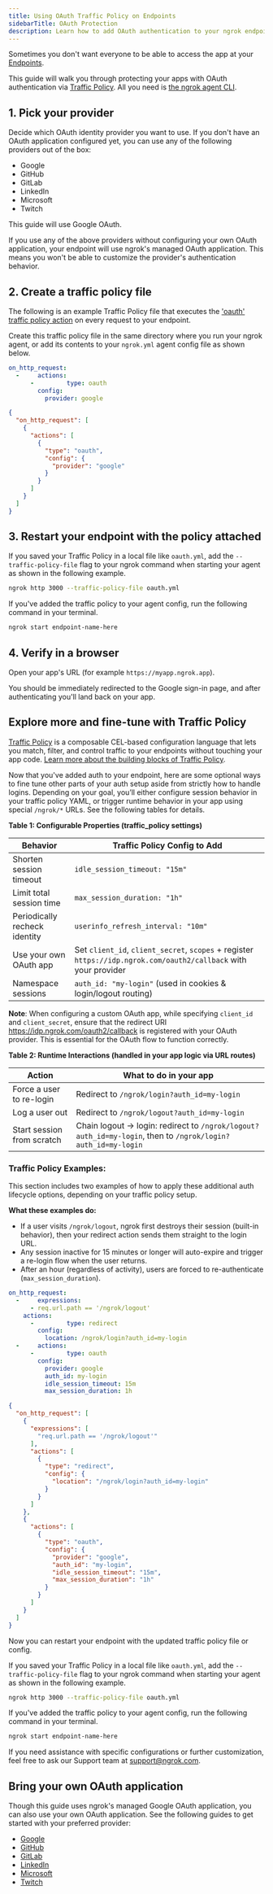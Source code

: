 ```yaml
---
title: Using OAuth Traffic Policy on Endpoints
sidebarTitle: OAuth Protection
description: Learn how to add OAuth authentication to your ngrok endpoints using Traffic Policy.
---
```




Sometimes you don't want everyone to be able to access the app at your [Endpoints](/universal-gateway/endpoints).

This guide will walk you through protecting your apps with OAuth authentication via [Traffic Policy](/traffic-policy). All you need is [the ngrok agent CLI](/agent/cli).

## 1. Pick your provider

Decide which OAuth identity provider you want to use. If you don't have an OAuth application configured yet, you can use any of the following providers out of the box:

- Google
- GitHub
- GitLab
- LinkedIn
- Microsoft
- Twitch

This guide will use Google OAuth.

<Note>
If you use any of the above providers without configuring your own OAuth application, your endpoint will use ngrok's managed OAuth application. This means you won't be able to customize the provider's authentication behavior.
</Note>

## 2. Create a traffic policy file

The following is an example Traffic Policy file that executes the ['oauth' traffic policy action](/traffic-policy/actions/oauth/) on every request to your endpoint.

Create this traffic policy file in the same directory where you run your ngrok agent, or add its contents to your `ngrok.yml` agent config file as shown below.

<CodeGroup>

```yaml policy.yml
on_http_request:
  -     actions:
      -         type: oauth
        config:
          provider: google
```

```json policy.json
{
  "on_http_request": [
    {
      "actions": [
        {
          "type": "oauth",
          "config": {
            "provider": "google"
          }
        }
      ]
    }
  ]
}
```

</CodeGroup>

## 3. Restart your endpoint with the policy attached

<Tabs>
<Tab title="Using a local file">

If you saved your Traffic Policy in a local file like `oauth.yml`, add the `--traffic-policy-file` flag to your ngrok command when starting your agent as shown in the following example.

```bash
ngrok http 3000 --traffic-policy-file oauth.yml
```

</Tab>
<Tab title="Using an Agent Config file">

If you've added the traffic policy to your agent config, run the following command in your terminal.

```bash
ngrok start endpoint-name-here
```

</Tab>
</Tabs>

## 4. Verify in a browser

Open your app's URL (for example `https://myapp.ngrok.app`).

You should be immediately redirected to the Google sign-in page, and after authenticating you'll land back on your app.

## Explore more and fine-tune with Traffic Policy

[Traffic Policy](/traffic-policy/) is a composable CEL-based configuration language that lets you match, filter, and control traffic to your endpoints without touching your app code. [Learn more about the building blocks of Traffic Policy](/traffic-policy/#traffic-policy-building-blocks).

Now that you've added auth to your endpoint, here are some optional ways to fine tune other parts of your auth setup aside from strictly how to handle logins. Depending on your goal, you’ll either configure session behavior in your traffic policy YAML, or trigger runtime behavior in your app using special `/ngrok/*` URLs. See the following tables for details.

**Table 1: Configurable Properties (traffic_policy settings)**

| Behavior                      | Traffic Policy Config to Add                                                                                     |
| ----------------------------- | ---------------------------------------------------------------------------------------------------------------- |
| Shorten session timeout       | `idle_session_timeout: "15m"`                                                                                    |
| Limit total session time      | `max_session_duration: "1h"`                                                                                     |
| Periodically recheck identity | `userinfo_refresh_interval: "10m"`                                                                               |
| Use your own OAuth app        | Set `client_id`, `client_secret`, `scopes` + register `https://idp.ngrok.com/oauth2/callback` with your provider |
| Namespace sessions            | `auth_id: "my-login"` (used in cookies & login/logout routing)                                                   |

**Note**: When configuring a custom OAuth app, while specifying `client_id` and `client_secret`, ensure that the redirect URI https://idp.ngrok.com/oauth2/callback is registered with your OAuth provider. This is essential for the OAuth flow to function correctly.

**Table 2: Runtime Interactions (handled in your app logic via URL routes)**

| Action                     | What to do in your app                                                                                      |
| -------------------------- | ----------------------------------------------------------------------------------------------------------- |
| Force a user to re-login   | Redirect to `/ngrok/login?auth_id=my-login`                                                                 |
| Log a user out             | Redirect to `/ngrok/logout?auth_id=my-login`                                                                |
| Start session from scratch | Chain logout → login: redirect to `/ngrok/logout?auth_id=my-login`, then to `/ngrok/login?auth_id=my-login` |

### Traffic Policy Examples:

This section includes two examples of how to apply these additional auth lifecycle options, depending on your traffic policy setup.

**What these examples do:**

- If a user visits `/ngrok/logout`, ngrok first destroys their session (built-in behavior), then your redirect action sends them straight to the login URL.
- Any session inactive for 15 minutes or longer will auto-expire and trigger a re-login flow when the user returns.
- After an hour (regardless of activity), users are forced to re-authenticate (`max_session_duration`).

<CodeGroup>

```yaml policy.yml
on_http_request:
  -     expressions:
      - req.url.path == '/ngrok/logout'
    actions:
      -         type: redirect
        config:
          location: /ngrok/login?auth_id=my-login
  -     actions:
      -         type: oauth
        config:
          provider: google
          auth_id: my-login
          idle_session_timeout: 15m
          max_session_duration: 1h
```

```json policy.json
{
  "on_http_request": [
    {
      "expressions": [
        "req.url.path == '/ngrok/logout'"
      ],
      "actions": [
        {
          "type": "redirect",
          "config": {
            "location": "/ngrok/login?auth_id=my-login"
          }
        }
      ]
    },
    {
      "actions": [
        {
          "type": "oauth",
          "config": {
            "provider": "google",
            "auth_id": "my-login",
            "idle_session_timeout": "15m",
            "max_session_duration": "1h"
          }
        }
      ]
    }
  ]
}
```

</CodeGroup>

Now you can restart your endpoint with the updated traffic policy file or config.

<Tabs>
<Tab title="Using a local file">

If you saved your Traffic Policy in a local file like `oauth.yml`, add the `--traffic-policy-file` flag to your ngrok command when starting your agent as shown in the following example.

```bash
ngrok http 3000 --traffic-policy-file oauth.yml
```

</Tab>
<Tab title="Using an Agent Config file">

If you've added the traffic policy to your agent config, run the following command in your terminal.

```bash
ngrok start endpoint-name-here
```

</Tab>
</Tabs>

If you need assistance with specific configurations or further customization, feel free to ask our Support team at [support@ngrok.com](mailto:support@ngrok.com).

## Bring your own OAuth application

Though this guide uses ngrok's managed Google OAuth application, you can also use your own OAuth application. See the following guides to get started with your preferred provider:

- [Google](/integrations/oauth/google-oauth)
- [GitHub](/integrations/oauth/github-oauth)
- [GitLab](/integrations/oauth/gitlab-oauth)
- [LinkedIn](/integrations/oauth/linkedin-oauth)
- [Microsoft](/integrations/oauth/microsoft-oauth)
- [Twitch](/integrations/oauth/twitch-oauth)

